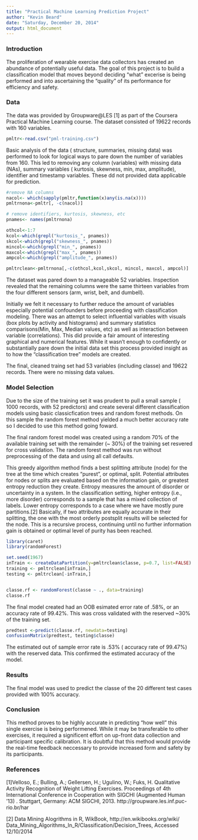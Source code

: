 ```yaml
---
title: "Practical Machine Learning Prediction Project"
author: "Kevin Beard"
date: "Saturday, December 20, 2014"
output: html_document
---
```


### Introduction

The proliferation of wearable exercise data collectors has created an abundance of potentially useful data. The goal of this project is to build a classification model that moves beyond deciding "what" excerise is being performed and into ascertaining  the "quality" of its performance for efficiency and safety.  

### Data

The data was provided by Groupware@LES [1] as part of the Coursera Practical Machine Learning course. The dataset consisted of 19622 records with 160 variables.


```r
pmltr<-read.csv("pml-training.csv")

```

Basic analysis of the data ( structure, summaries, missing data) was performed to look for logical ways to pare down the number of variables from 160. This led to removing any column (variables) with missing data (NAs), summary variables ( kurtosis, skewness, min, max, amplitude), identifier and timestamp variables. These dd not provided data applicable for prediction.


```r
#remove NA columns
nacol<- which(sapply(pmltr,function(x)any(is.na(x))))
pmltrnona<-pmltr[, -c(nacol)]

# remove identifiers, kurtosis, skewness, etc
pnames<- names(pmltrnona)

othcol<-1:7
kcol<-which(grepl("kurtosis_", pnames))
skcol<-which(grepl("skewness_", pnames))
mincol<-which(grepl("min_", pnames))
maxcol<-which(grepl("max_", pnames))
ampcol<-which(grepl("amplitude_", pnames))

pmltrclean<-pmltrnona[,-c(othcol,kcol,skcol, mincol, maxcol, ampcol)]


```

The dataset was pared down to a manageable 52 variables.  Inspection revealed that the remaining columns were the same thirteen variables from the four different sensors (arm, wrist, belt, and dumbell).

Initially we felt it necessary to further reduce the amount of variables especially potential confounders
before proceeding with classification modeling.  There was an attempt to select influential variables with visuals (box plots by activity and histograms) and summary statistics comparisons(Min, Max, Median values, etc) as well as interaction between variable (correlations). This did provide a fair amount of interesting graphical and numerical features. While it wasn't enough to confidently or substantially pare down the initial data set this process provided insight as to how the "classification tree" models are created. 

The final, cleaned traing set had 53 variables (including classe) and 19622 records. There were no missing data values.

### Model Selection

Due to the size of the training set it was prudent to pull a small sample ( 1000 records, with 52 predictors) and create several different classification models using basic classicfication trees and random forest methods. On this sample the random forest method yielded a much better accuracy rate so I decided to use this method going foward.

The final random forest model was created using a random 70% of the available training set with the remainder (~ 30%) of the training set resvered for cross validation.  The random forest method was run without preprocessing of the data and using all call defaults.

This greedy algorithm method finds a best splitting attribute (node) for the tree at the time which
creates "purest", or optimal, split. Potential attributes for nodes or splits are evaluated based on
the information gain, or greatest entropy reduction they create. Entropy measures the amount of
disorder or uncertainty in a system. In the classification setting, higher entropy (i.e., more
disorder) corresponds to a sample that has a mixed collection of labels. Lower entropy
corresponds to a case where we have mostly pure partitions.[2] Basically, if two attributes are
equally accurate in their splitting, the one with the most orderly postsplit
results will be selected for the node. This is a recursive process, continuing until no further information gain is obtained or optimal level of purity has been reached.


```r

library(caret)
library(randomForest)

set.seed(1967)
inTrain <- createDataPartition(y=pmltrclean$classe, p=0.7, list=FALSE)
training <- pmltrclean[inTrain,]
testing <- pmltrclean[-inTrain,]


classe.rf <- randomForest(classe ~ ., data=training)
classe.rf
```

The final model created had an OOB esimated error rate of .58%, or an accuracy rate of 99.42%.  This was cross validated with the reserved ~30% of the training set.

```r
predtest <-predict(classe.rf, newdata=testing)
confusionMatrix(predtest, testing$classe)

```

The estimated out of sample error rate is .53% ( accuracy rate of 99.47%) with the reserved data.  This confirmed the estimated accuracy of the model. 

### Results
The final model was used to predict the classe of the 20 different test cases provided with 100% accuracy.

### Conclusion
This method proves to be highly accurate in predicting "how well" this single exercise is being performened.  While it may be transferable to other exercises, it required a significent effort on up-front data collection and participant specific calibration.  It is doubtful that this method would provide the real-time feedback neccessary to provide increased form and safety by its participants. 

### References
[1]Velloso, E.; Bulling, A.; Gellersen, H.; Ugulino, W.; Fuks, H. Qualitative Activity Recognition of Weight Lifting Exercises. Proceedings of 4th International Conference in Cooperation with SIGCHI (Augmented Human '13) . Stuttgart, Germany: ACM SIGCHI, 2013. http://groupware.les.inf.puc-rio.br/har

[2] Data Mining Alogrithms in R, WikBook, http://en.wikibooks.org/wiki/ Data_Mining_Algorithms_In_R/Classification/Decision_Trees, Accessed 12/10/2014
